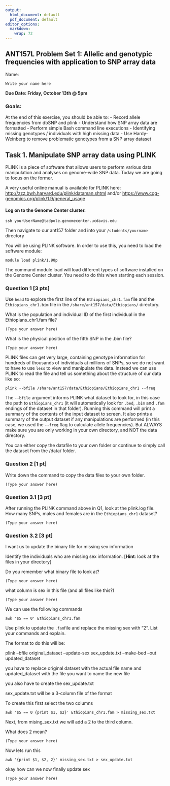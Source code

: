 ```yaml
---
output:
  html_document: default
  pdf_document: default
editor_options: 
  markdown: 
    wrap: 72
---
```


## ANT157L Problem Set 1: Allelic and genotypic frequencies with application to SNP array data

Name:

```         
Write your name here
```

**Due Date: Friday, October 13th \@ 5pm**

### Goals:

At the end of this exercise, you should be able to: - Record allele
frequencies from dbSNP and plink - Understand how SNP array data are
formatted - Perform simple Bash command line executions - Identifying
missing genotypes / individuals with high missing data - Use
Hardy-Weinberg to remove problematic genotypes from a SNP array dataset

## Task 1. Manipulate SNP array data using PLINK

PLINK is a piece of software that allows users to perform various data
manipulation and analyses on genome-wide SNP data. Today we are going to
focus on the former.

A very useful online manual is available for PLINK here:
<http://zzz.bwh.harvard.edu/plink/dataman.shtml> and/or
<https://www.cog-genomics.org/plink/1.9/general_usage>

#### Log on to the Genome Center cluster.

```         
ssh yourUserName@tadpole.genomecenter.ucdavis.edu
```

Then navigate to our ant157 folder and into your `/students/yourname`
directory

You will be using PLINK software. In order to use this, you need to load
the software module:

```         
module load plink/1.90p
```

The command module load will load different types of software installed
on the Genome Center cluster. You need to do this when starting each
session.

### Question 1 [3 pts]

Use `head` to explore the first line of the `Ethiopians_chr1.fam` file
and the `Ethiopians_chr1.bim` file in the
`/share/ant157/data/Ethiopians/` directory.

What is the population and individual ID of the first individual in the
Ethiopians_chr1.fam file?

```         
(Type your answer here)
```

What is the physical position of the fifth SNP in the .bim file?

```         
(Type your answer here)
```

PLINK files can get very large, containing genotype information for
hundreds of thousands of individuals at millions of SNPs, so we do not
want to have to use `less` to view and manipulate the data. Instead we can
use PLINK to read the file and tell us something about the structure of
our data like so:

```         
plink --bfile /share/ant157/data/Ethiopians/Ethiopians_chr1 --freq
```

The `--bfile` argument informs PLINK what dataset to look for, in this
case the path to `Ethiopians_chr1` (it will automatically look for `.bed`, `.bim`
and `.fam` endings of the dataset in that folder). Running this command will print a
summary of the contents of the input dataset to screen. It also prints a
summary of the output dataset if any manipulations are performed (in
this case, we used the `--freq` flag to calculate allele frequencies).
But ALWAYS make sure you are only working in your own directory, and NOT
the data directory.

You can either copy the datafile to your own folder or continue to
simply call the dataset from the /data/ folder.

### Question 2 [1 pt]

Write down the command to copy the data files to your own folder.

```         
(Type your answer here)
```

### Question 3.1 [3 pt]

After running the PLINK command above in Q1, look at the plink.log file.
How many SNPs, males and females are in the `Ethiopians_chr1` dataset?

```         
(Type your answer here)
```

### Question 3.2 [3 pt]

I want us to update the binary file for missing sex information

Identify the individuals who are missing sex information. [**Hint**:
look at the files in your directory] 


Do you remember what binary file to look at?

```         
(Type your answer here)
```
what column is sex in this file (and all files like this?)

```         
(Type your answer here)
```

We can use the following commands

```         
awk '$5 == 0' Ethiopians_chr1.fam

```


Use plink to update the
`.fam`file and replace the missing sex with "2". List your commands and
explain.

The format to do this will be: 

plink --bfile original_dataset --update-sex sex_update.txt --make-bed --out updated_dataset

you have to replace original dataset with the actual file name and updated_dataset with the file you want to name the new file


you also have to create the sex_update.txt

sex_update.txt will be a 3-column file of the format <family ID> <individual ID>  <new sex>

To create this first select the two columns 

```         
awk '$5 == 0 {print $1, $2}' Ethiopians_chr1.fam > missing_sex.txt
```

Next, from mising_sex.txt we will add a 2 to the third column. 

What does 2 mean?

 ```         
(Type your answer here)
```

Now lets run this
```         
awk '{print $1, $2, 2}' missing_sex.txt > sex_update.txt
```

okay how can we now finally update sex

 ```         
(Type your answer here)
```